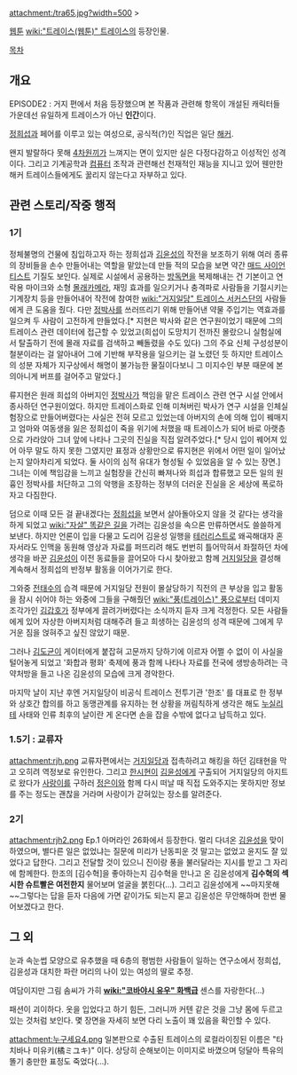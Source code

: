 attachment:/tra65.jpg?width=500
>{{{+1 '''"그래도... 살아요. 아저씨..."'''}}}

[[웹툰]] [[wiki:"트레이스(웹툰)" 트레이스]]의 등장인물.

[[목차]]
== 개요 ==
EPISODE2 : 거지 편에서 처음 등장했으며 본 작품과 관련해 항목이 개설된 캐릭터들 가운데선 유일하게 트레이스가 아닌 '''인간'''이다.

[[정희섭]]과 페어를 이루고 있는 여성으로, 공식적(?)인 직업은 일단 [[해커]].

왠지 발랄하다 못해 [[4차원]]끼가 느껴지는 면이 있지만 실은 다정다감하고 이성적인 성격이다. 그리고 기계공학과 [[컴퓨터]] 조작과 관련해선 천재적인 재능을 지니고 있어 웬만한 해커 트레이스들에게도 꿇리지 않는다고 자부하고 있다.

== 관련 스토리/작중 행적 ==
=== 1기 ===
정체불명의 건물에 침입하고자 하는 정희섭과 [[김윤성]]의 작전을 보조하기 위해 여러 종류의 장비들을 손수 만들어내는 역할을 맡았는데 만들 적의 모습을 보면 약간 [[매드 사이언티스트]] 기질도 보인다. 실제로 시설에서 공용하는 [[방독면]]을 복제해내는 건 기본이고 연락용 마이크와 소형 [[몰래카메라]], 재밍 효과를 일으키거나 충격파로 사람들을 기절시키는 기계장치 등을 만들어내어 작전에 참여한 [[wiki:"거지일당" 트레이스 서커스단]]의 사람들에게 큰 도움을 줬다. 다만 [[정박사]]를 쓰러뜨리기 위해 만들어낸 약물 주입기는 역효과를 일으켜 두 사람이 고전하게 만들었다.[* 지현은 박사와 같은 연구원이었기 때문에 그의 트레이스 관련 데이터에 접근할 수 있었고(희섭이 도망치기 전까진 몰랐으니 실험실에서 탈출하기 전에 몰래 자료를 검색하고 빼돌렸을 수도 있다) 그의 주요 신체 구성성분이 철분이라는 걸 알아내어 그에 기반해 부작용을 일으키는 걸 노렸던 듯 하지만 트레이스의 성분 자체가 지구상에서 해명이 불가능한 물질이다보니 그 미지수인 부분 때문에 본의아니게 버프를 걸어주고 말았다.]

류지현은 원래 희섭의 아버지인 [[정박사]]가 책임을 맡은 트레이스 관련 연구 시설 안에서 종사하던 연구원이었다. 하지만 트레이스화로 인해 미쳐버린 박사가 연구 시설을 인체실험장으로 만들어버렸다는 사실은 전혀 모르고 있었는데 아버지의 손에 의해 입이 꿰매지고 엄마와 여동생을 잃은 정희섭이 죽을 위기에 처했을 때 트레이스가 되어 바로 아랫층으로 가라앉아 그녀 앞에 나타나 그곳의 진실을 직접 알려주었다.[* 당시 입이 꿰어져 있어 아무 말도 하지 못한 그였지만 표정과 상황만으로 류지현은 위에서 어떤 일이 일어났는지 알아차리게 되었다. 둘 사이의 심적 유대가 형성될 수 있었음을 알 수 있는 장면.] 그녀는 이에 책임감을 느끼고 실험장을 간신히 빠져나와 희섭과 합류했고 모든 일의 원흉인 정박사를 처단하고 그의 악행을 조장하는 정부의 더러운 진실을 온 세상에 폭로하자고 다짐한다.

덤으로 이때 모든 걸 끝내겠다는 [[정희섭]]을 보면서 살아돌아오지 않을 것 같다는 생각을 하게 되었고 [[wiki:"자살" 똑같은 길]]을 가려는 김윤성을 속으론 만류하면서도 쓸쓸하게 보낸다. 하지만 언론이 입을 다물고 도리어 김윤성 일행을 [[테러리스트]]로 왜곡해대자 혼자서라도 인맥을 동원해 영상과 자료를 퍼뜨리려 해도 번번히 틀어막혀서 좌절하던 차에 생각을 바꾼 [[김윤성]]이 이전 동료들을 끌어모아 다시 찾아왔고 함께 [[거지일당]]을 결성해 계속해서 정희섭의 반정부 활동을 이어가기로 한다.

그와중 [[전태수]]의 습격 때문에 거지일당 전원이 몰살당하기 직전의 큰 부상을 입고 활동을 잠시 쉬어야 하는 와중에 그들을 구해줬던 [[wiki:"풍(트레이스)" 풍]]으로부터 데미지 조각가인 [[김갑호]]가 정부에게 끌려가버렸다는 소식까지 듣자 크게 걱정한다. 모든 사람들에게 있어 자상한 아버지처럼 대해주려 들고 희생하는 김윤성의 성격 때문에 그에게 무거운 짐을 얹혀주고 싶진 않았기 때문.

그러나 [[김도균(트레이스)|김도균]]이 게이터에게 붙잡혀 고문까지 당하기에 이르자 어쩔 수 없이 이 사실을 털어놓게 되었고 '화합과 평화' 축제에 풍과 함께 나타나 자료를 전국에 생방송하려는 극약처방을 들고 나온 김윤성의 모습에 크게 경악한다.

마지막 날이 지난 후엔 거지일당이 비공식 트레이스 전투기관 '한조' 를 대표로 한 정부와 상호간 합의를 하고 동맹관계를 유지하는 현 상황을 꺼림칙하게 생각은 해도 [[누실리테]] 사태와 인류 최후의 날이란 게 온다면 손을 잡을 수밖에 없다고 납득하고 있다.

=== 1.5기 : 교류자 ===
attachment:rjh.png
교류자편에서는 [[거지일당]]과 접촉하려고 해킹을 하던 김태현을 막고 오히려 역정보로 유인한다. 그리고 [[한시현]]이 [[김윤성]]에게 구출되어 거지일당의 아지트로 왔다가 [[사랑이]]를 구하러 [[정은(트레이스)|정은]]이와 함께 다시 떠날 때 직접 도와주지는 못하지만 정보를 주는 정도는 괜찮을 거라며 사랑이가 갇혀있는 장소를 알려준다.

=== 2기 ===
attachment:rjh2.png
Ep.1 아머라인 26화에서 등장한다. 멀리 다녀온 [[김윤성]]을 맞이하였으며, 별다른 일은 없었냐는 질문에 미리가 난동피운 것 말고는 없었고 윤지도 잘 있었다고 답한다. 그리고 전달할 것이 있으니 진이랑 풍을 불러달라는 지시를 받고 그 자리에 함께한다. 한조의 [김수혁]을 좋아하는지 김수혁을 만나고 온 김윤성에게 '''김수혁의 섹시한 슈트빨은 여전한지''' 물어보며 얼굴을 붉힌다(...). 그리고 김윤성에게 ~~마지못해~~그렇다는 답을 듣자 다음에 가면 같이가도 되는지 묻고 김윤성은 무안해하며 한번 물어보겠다고 한다.

== 그 외 ==
눈과 속눈썹 모양으로 유추했을 때 6층의 평범한 사람들이 일하는 연구소에서 정희섭, 김윤성과 대치한 파란 머리의 나이 있는 여성의 딸로 추정.

여담이지만 그림 솜씨가 가히 '''[[wiki:"코바야시 유우" 화백급]]''' 센스를 자랑한다(...)

패션이 괴이하다. 옷을 입었다고 하기 힘든, 그러니까 커텐 같은 것을 그냥 몸에 두르고 있는 것처럼 보인다. 몇 장면을 자세히 보면 다리 노출이 꽤 있음을 확인할 수 있다.

attachment:누구세요4.png
일본판으로 수출된 트레이스의 로컬라이징된 이름은 "타치바나 미유키(橘ミユキ)" 이다. 상당히 순해보이는 이미지로 바꼈으며 덩달아 특유의 똘기 충만한 표정도 죽었다(...).

